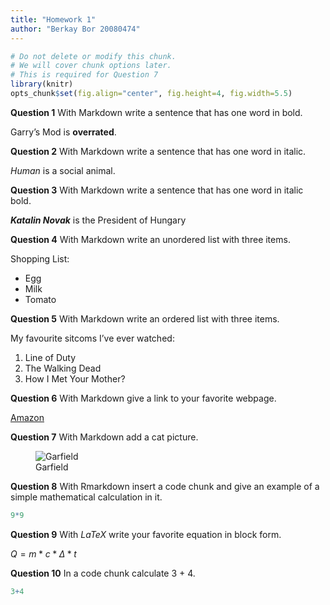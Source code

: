 ---
title: "Homework 1"
author: "Berkay Bor 20080474"
---

```{r global_options, include=FALSE}
# Do not delete or modify this chunk.
# We will cover chunk options later.
# This is required for Question 7
library(knitr)
opts_chunk$set(fig.align="center", fig.height=4, fig.width=5.5)
```

**Question 1** With Markdown write a sentence that has one word in bold.

Garry's Mod is **overrated**.

**Question 2** With Markdown write a sentence that has one word in italic.

_Human_ is a social animal.

**Question 3** With Markdown write a sentence that has one word in italic bold.

**_Katalin Novak_** is the President of Hungary

**Question 4** With Markdown write an unordered list with three items.

Shopping List:

* Egg
* Milk
* Tomato


**Question 5** With Markdown write an ordered list with three items.

My favourite sitcoms I've ever watched:

1. Line of Duty
2. The Walking Dead
3. How I Met Your Mother?

**Question 6** With Markdown give a link to your favorite webpage.

[Amazon](https://www.amazon.com.tr/)

**Question 7** With Markdown add a cat picture.

![Garfield](https://hbomax-images.warnermediacdn.com/images/GWUFN8AfNooudjgEAAABv/tile?size=1280x720&format=jpeg&partner=hbocom&v=f9a696f216baff0af72055d135505b58&host=art-gallery.api.hbo.com&w=1200)

**Question 8** With Rmarkdown insert a code chunk and give an example of a simple mathematical calculation in it.

```{r}
9*9
```


**Question 9** With $LaTeX$ write your favorite equation in block form.

$Q=m*c*\Delta*t$

**Question 10** In a code chunk calculate 3 + 4.

```{r}
3+4
```


